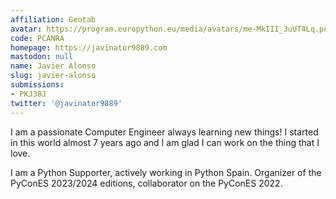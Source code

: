 ```yaml
---
affiliation: Geotab
avatar: https://program.europython.eu/media/avatars/me-MkIII_3uUT4Lq.png
code: PCANRA
homepage: https://javinator9889.com
mastodon: null
name: Javier Alonso
slug: javier-alonso
submissions:
- PKJ38J
twitter: '@javinator9889'
---
```


I am a passionate Computer Engineer always learning new things! I started in this world almost 7 years ago and I am glad I can work on the thing that I love.

I am a Python Supporter, actively working in Python Spain. Organizer of the PyConES 2023/2024 editions, collaborator on the PyConES 2022.
